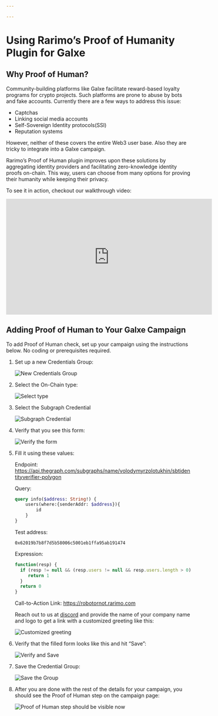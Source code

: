 ```yaml
---

---
```


# Using Rarimo’s Proof of Humanity Plugin for Galxe

## Why Proof of Human?

Community-building platforms like Galxe facilitate reward-based loyalty programs for crypto projects. Such platforms are prone to abuse by bots and fake accounts. Currently there are a few ways to address this issue:

- Captchas
- Linking social media accounts
- Self-Sovereign Identity protocols(SSI)
- Reputation systems

However, neither of these covers the entire Web3 user base. Also they are tricky to integrate into a Galxe campaign.

Rarimo’s Proof of Human plugin improves upon these solutions by aggregating identity providers and facilitating zero-knowledge identity proofs on-chain. This way, users can choose from many options for proving their humanity while keeping their privacy.

To see it in action, checkout our walkthrough video:

<iframe width="560" height="315" src="https://www.youtube.com/embed/-ASoTJUtEWU?si=T8md_9CaiAEH66Su" title="YouTube video player" frameborder="0" allow="accelerometer; autoplay; clipboard-write; encrypted-media; gyroscope; picture-in-picture; web-share" allowfullscreen></iframe>

## Adding Proof of Human to Your Galxe Campaign

To add Proof of Human check, set up your campaign using the instructions below. No coding or prerequisites required.

1. Set up a new Credentials Group:

    ![New Credentials Group](/img/galxe-step-1.png)

2. Select the On-Chain type:

    ![Select type](/img/galxe-step-2.png)

3. Select the Subgraph Credential

    ![Subgraph Credential](/img/galxe-step-3.png)

4. Verify that you see this form:

    ![Verify the form](/img/galxe-step-4.png)

5. Fill it using these values:

    Endpoint: https://api.thegraph.com/subgraphs/name/volodymyrzolotukhin/sbtidentityverifier-polygon

    Query:

    ```graphql
    query info($address: String!) {
        users(where:{senderAddr: $address}){
            id
        }
    }
    ```

    Test address:

    ```
    0x62019b7b8f7d5b58006c5001eb1ffa95ab191474
    ```

    Expression:

    ```jsx
    function(resp) {
      if (resp != null && (resp.users != null && resp.users.length > 0)) {
         return 1
      }
      return 0
    }
    ```

    Call-to-Action Link: https://robotornot.rarimo.com

    Reach out to us at <a href="https://discord.com/channels/1034798419614629908/1034798420713553966/1063164663216484473" target="_blank" rel="noreferrer noopener">discord</a> and provide the name of your company name and logo to get a link with a customized greeting like this:

    ![Customized greeting](/img/poh-greeting.png)

6. Verify that the filled form looks like this and hit “Save”:

    ![Verify and Save](/img/galxe-step-6.png)

7. Save the Credential Group:

    ![Save the Group](/img/galxe-step-7.png)

8. After you are done with the rest of the details for your campaign, you should see the Proof of Human step on the campaign page:

    ![Proof of Human step should be visible now](/img/galxe-step-8.png)
